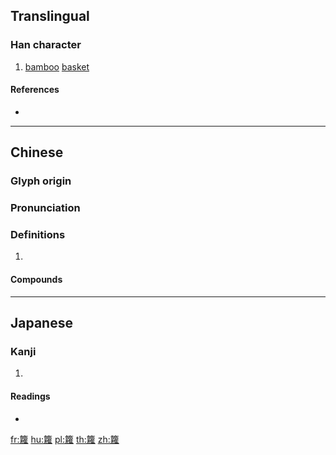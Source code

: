 {{character info/new}}
{{also|箩}}
==Translingual==

===Han character===
{{Han char|rn=118|rad=竹|as=19|sn=25|four=88914|canj=HWLG|ids=⿱[[竹|⺮]][[羅]]}}

# [[bamboo]] [[basket]]

====References====
* {{Han ref|kx=0906.070|dkj=26805|dj=1331.020|hdz=53034.120|uh=7C6E|ud=31854|bh=C659|bd=50777}}

----

==Chinese==
{{zh-forms|s=箩}}

===Glyph origin===
{{Han etym}}

===Pronunciation===
{{zh-pron
|m=luó
|c=lo4
|mn=lô/lôa
|mc=y
|oc=y
|cat=
}}

===Definitions===
{{zh-hanzi}}

# {{rfdef|zh}}

====Compounds====
{{zh-der|折籮|淘籮|籮簡|簸籮|笸籮|跳糠籮|飯籮|籮筐|籮擔}}

----

==Japanese==

===Kanji===
{{ja-kanji|grade=|rs=竹19}}

# {{defn|lang=ja|sort=竹19}}

====Readings====
* {{ja-readings|on=[[ら]] (ra)|kun=[[み]] (mi)}}

[[fr:籮]]
[[hu:籮]]
[[pl:籮]]
[[th:籮]]
[[zh:籮]]